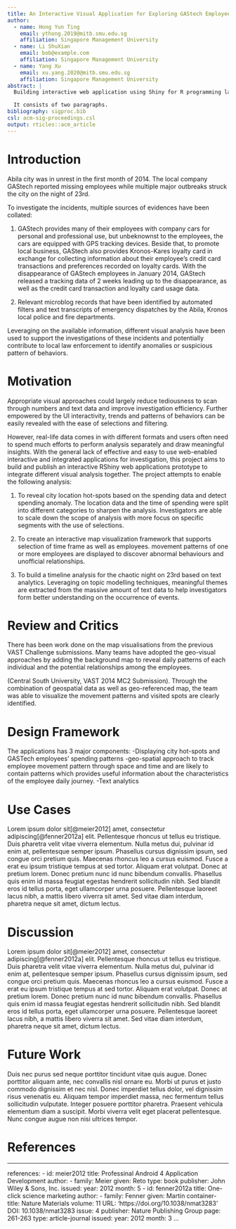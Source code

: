 ```yaml
---
title: An Interactive Visual Application for Exploring GAStech Employees Movement Data and Aliba, Kronos Events
author:
  - name: Hong Yun Ting
    email: ythong.2019@mitb.smu.edu.sg
    affiliation: Singapore Management University
  - name: Li ShuXian
    email: bob@example.com
    affiliation: Singapore Management University
  - name: Yang Xu
    email: xu.yang.2020@mitb.smu.edu.sg
    affiliation: Singapore Management University
abstract: |
  Building interactive web application using Shiny for R programming language.

  It consists of two paragraphs.
bibliography: sigproc.bib
csl: acm-sig-proceedings.csl
output: rticles::acm_article
---
```


# Introduction 
Abila city was in unrest in the first month of 2014. The local company GAStech reported missing employees while multiple major outbreaks struck the city on the night of 23rd.

To investigate the incidents, multiple sources of evidences have been collated:

1. GAStech provides many of their employees with company cars for personal and professional use, but unbeknownst to the employees, the cars are equipped with GPS tracking devices. Beside that, to promote local business, GAStech also provides Kronos-Kares loyalty card in exchange for collecting information about their employee's credit card transactions and preferences recorded on loyalty cards. With the disappearance of GAStech employees in January 2014, GAStech released a tracking data of 2 weeks leading up to the disappearance, as well as the credit card transaction and loyalty card usage data.  


2. Relevant microblog records that have been identified by automated filters and text transcripts of emergency dispatches by the Abila, Kronos local police and fire departments.

Leveraging on the available information, different visual analysis have been used to support the investigations of these incidents and potentially contribute to local law enforcement to identify anomalies or suspicious pattern of behaviors.




# Motivation 
Appropriate visual approaches could largely reduce tediousness to scan through numbers and text data and improve investigation efficiency. Further empowered by the UI interactivity, trends and patterns of behaviors can be easily revealed with the ease of selections and filtering. 

However, real-life data comes in with different formats and users often need to spend much efforts to perform analysis separately and draw meaningful insights. With the general lack of effective and easy to use web-enabled interactive and integrated applications for investigation, this project aims to build and publish an interactive RShiny web applications prototype to integrate different visual analysis together. The project attempts to enable the following analysis:  

1. To reveal city location hot-spots based on the spending data and detect spending anomaly. The location data and the time of spending were split into different categories to sharpen the analysis. Investigators are able to scale down the scope of analysis with more focus on specific segments with the use of selections. 

2. To create an interactive map visualization framework that supports selection of time frame as well as employees. movement patterns of one or more employees are displayed to discover abnormal behaviours and unofficial relationships.

3. To build a timeline analysis for the chaotic night on 23rd based on text analytics. Leveraging on topic modelling techniques, meaningful themes are extracted from the massive amount of text data to help investigators form better understanding on the occurrence of events.


# Review and Critics
There has been work done on the map visualisations from the previous VAST Challenge submissions. Many teams have adopted the geo-visual approaches by adding the background map to reveal daily patterns of each individual and the potential relationships among the employees.

(Central South University, VAST 2014 MC2 Submission). Through the combination of geospatial data as well as geo-referenced map, the team was able to visualize the movement patterns and visited spots are clearly identified. 



# Design Framework 
The applications has 3 major components: 
-Displaying city hot-spots and GASTech employees' spending patterns 
-geo-spatial approach to track employee movement pattern through space and time and are likely to contain patterns which provides useful information about the characteristics of the employee daily journey.
-Text analytics 

# Use Cases
Lorem ipsum dolor sit[@meier2012] amet, consectetur adipiscing[@fenner2012a] elit. Pellentesque rhoncus ut tellus eu tristique. Duis pharetra velit vitae viverra elementum. Nulla metus dui, pulvinar id enim at, pellentesque semper ipsum. Phasellus cursus dignissim ipsum, sed congue orci pretium quis. Maecenas rhoncus leo a cursus euismod. Fusce a erat eu ipsum tristique tempus at sed tortor. Aliquam erat volutpat. Donec at pretium lorem. Donec pretium nunc id nunc bibendum convallis. Phasellus quis enim id massa feugiat egestas hendrerit sollicitudin nibh. Sed blandit eros id tellus porta, eget ullamcorper urna posuere. Pellentesque laoreet lacus nibh, a mattis libero viverra sit amet. Sed vitae diam interdum, pharetra neque sit amet, dictum lectus.

# Discussion 
Lorem ipsum dolor sit[@meier2012] amet, consectetur adipiscing[@fenner2012a] elit. Pellentesque rhoncus ut tellus eu tristique. Duis pharetra velit vitae viverra elementum. Nulla metus dui, pulvinar id enim at, pellentesque semper ipsum. Phasellus cursus dignissim ipsum, sed congue orci pretium quis. Maecenas rhoncus leo a cursus euismod. Fusce a erat eu ipsum tristique tempus at sed tortor. Aliquam erat volutpat. Donec at pretium lorem. Donec pretium nunc id nunc bibendum convallis. Phasellus quis enim id massa feugiat egestas hendrerit sollicitudin nibh. Sed blandit eros id tellus porta, eget ullamcorper urna posuere. Pellentesque laoreet lacus nibh, a mattis libero viverra sit amet. Sed vitae diam interdum, pharetra neque sit amet, dictum lectus.

# Future Work
Duis nec purus sed neque porttitor tincidunt vitae quis augue. Donec porttitor aliquam ante, nec convallis nisl ornare eu. Morbi ut purus et justo commodo dignissim et nec nisl. Donec imperdiet tellus dolor, vel dignissim risus venenatis eu. Aliquam tempor imperdiet massa, nec fermentum tellus sollicitudin vulputate. Integer posuere porttitor pharetra. Praesent vehicula elementum diam a suscipit. Morbi viverra velit eget placerat pellentesque. Nunc congue augue non nisi ultrices tempor.

# References

---
references:
- id: meier2012
  title: Professinal Android 4 Application Development
  author: 
  - family: Meier
    given: Reto
  type: book
  publisher: John Wiley & Sons, Inc.
  issued:
    year: 2012
    month: 5
- id: fenner2012a
  title: One-click science marketing
  author:
  - family: Fenner
    given: Martin
  container-title: Nature Materials
  volume: 11
  URL: 'https://doi.org/10.1038/nmat3283'
  DOI: 10.1038/nmat3283
  issue: 4
  publisher: Nature Publishing Group
  page: 261-263
  type: article-journal
  issued:
    year: 2012
    month: 3
...

